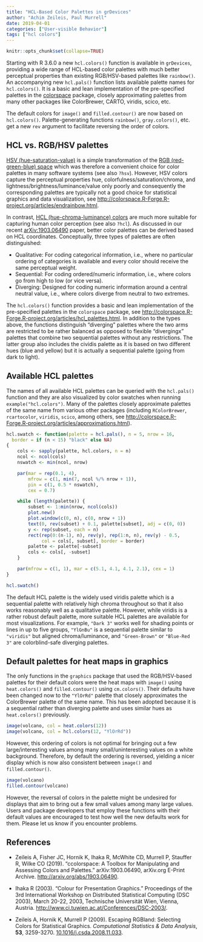 ```yaml
---
title: "HCL-Based Color Palettes in grDevices"
author: "Achim Zeileis, Paul Murrell"
date: 2019-04-01
categories: ["User-visible Behavior"]
tags: ["hcl colors"]
---
```


```r
knitr::opts_chunk$set(collapse=TRUE)
```

Starting with R 3.6.0 a new `hcl.colors()` function is available in `grDevices`,
providing a wide range of HCL-based color palettes with much better perceptual
properties than existing RGB/HSV-based palettes like `rainbow()`. An
accompanying new `hcl.pals()` function lists available palette names for
`hcl.colors()`. It is a basic and lean implementation of the pre-specified
palettes in the [colorspace](https://CRAN.R-project.org/package=colorspace)
package, closely approximating palettes from many other packages like
ColorBrewer, CARTO, viridis, scico, etc.

The default colors for `image()` and `filled.contour()` are now based on
`hcl.colors()`. Palette-generating functions `rainbow()`, `gray.colors()`, etc.
get a new `rev` argument to facilitate reversing the order of colors.


## HCL vs. RGB/HSV palettes

[HSV (hue-saturation-value)](https://en.wikipedia.org/wiki/HSL_and_HSV)
is a simple transformation of the
[RGB (red-green-blue) space](https://en.wikipedia.org/wiki/RGB_color_space)
which was therefore a convenient choice for color palettes in many software
systems (see also `?hsv`). However, HSV colors capture the perceptual
properties hue, colorfulness/saturation/chroma, and
lightness/brightness/luminance/value only poorly and consequently
the corresponding palettes are typically not a good choice for statistical
graphics and data visualization, see
<http://colorspace.R-Forge.R-project.org/articles/endrainbow.html>.

In contrast,
[HCL (hue-chroma-luminance) colors](https://en.wikipedia.org/wiki/HCL_color_space)
are much more suitable for capturing human color perception (see also `?hcl`).
As discussed in our recent [arXiv:1903.06490](https://arxiv.org/abs/1903.06490)
paper, better color palettes can be derived based on HCL coordinates.
Conceptually, three types of palettes are often distinguished:

* Qualitative: For coding categorical information, i.e., where no
  particular ordering of categories is available and every color should
    receive the same perceptual weight.
* Sequential: For coding ordered/numeric information, i.e., where colors
  go from high to low (or vice versa).
* Diverging: Designed for coding numeric information around a central
  neutral value, i.e., where colors diverge from neutral to two extremes.

The `hcl.colors()` function provides a basic and lean implementation of
the pre-specified palettes in the `colorspace` package, see
<http://colorspace.R-Forge.R-project.org/articles/hcl_palettes.html>. 
In addition to the types above, the functions distinguish "diverging" palettes
where the two arms are restricted to be rather balanced as opposed to flexible
"divergingx" palettes that combine two sequential palettes without any
restrictions. The latter group also includes the cividis palette as it is based
on two different hues (blue and yellow) but it is actually a sequential palette
(going from dark to light).

## Available HCL palettes

The names of all available HCL palettes can be queried with the `hcl.pals()`
function and they are also visualized by color swatches when running
`example("hcl.colors")`. Many of the palettes closely approximate palettes of
the same name from various other packages (including `RColorBrewer`,
`rcartocolor`, `viridis`, `scico`, among others, see
<http://colorspace.R-Forge.R-project.org/articles/approximations.html>). 

```r
hcl.swatch <- function(palette = hcl.pals(), n = 5, nrow = 16,
  border = if (n < 15) "black" else NA)
{
    cols <- sapply(palette, hcl.colors, n = n)
    ncol <- ncol(cols)
    nswatch <- min(ncol, nrow)

    par(mar = rep(0.1, 4),
        mfrow = c(1, min(7, ncol %/% nrow + 1)),
        pin = c(1, 0.5 * nswatch),
        cex = 0.7)

    while (length(palette)) {
        subset <- 1:min(nrow, ncol(cols))
        plot.new()
        plot.window(c(0, n), c(0, nrow + 1))
        text(0, rev(subset) + 0.1, palette[subset], adj = c(0, 0))
        y <- rep(subset, each = n)
        rect(rep(0:(n-1), n), rev(y), rep(1:n, n), rev(y) - 0.5,
             col = cols[, subset], border = border)
        palette <- palette[-subset]
        cols <- cols[, -subset]
    }

    par(mfrow = c(1, 1), mar = c(5.1, 4.1, 4.1, 2.1), cex = 1)
}
```

```r
hcl.swatch()
```

The default HCL palette is the widely used viridis palette which is a sequential
palette with relatively high chroma throughout so that it also works reasonably
well as a qualitative palette. However, while viridis is a rather robust default
palette, more suitable HCL palettes are available for most visualizations. For
example, `"Dark 3"` works well for shading points or lines in up to five groups,
`"YlGnBu"` is a sequential palette similar to `"viridis"` but aligned
chroma/luminance, and `"Green-Brown"` or `"Blue-Red 3"` are colorblind-safe
diverging palettes.

## Default palettes for heat maps in graphics

The only functions in the `graphics` package that used the RGB/HSV-based palettes
for their default colors were the heat maps with `image()` using `heat.colors()`
and `filled.contour()` using `cm.colors()`. Their defaults have been changed
now to the `"YlOrRd"` palette that closely approximates the ColorBrewer palette
of the same name. This has been adopted because it is a sequential rather than
diverging palette and uses similar hues as `heat.colors()` previously.

```r
image(volcano, col = heat.colors(12))
image(volcano, col = hcl.colors(12, "YlOrRd"))
```

However, this ordering of colors is not optimal for bringing out a few
large/interesting values among many small/uninteresting values on a white
background. Therefore, by default the ordering is reversed, yielding a nicer
display which is now also consistent between `image()` and `filled.contour()`.

```r
image(volcano)
filled.contour(volcano)
```

However, the reversal of colors in the palette might be undesired for displays
that aim to bring out a few small values among many large values. Users and
package developers that employ these functions with their default values are
encouraged to test how well the new defaults work for them. Please let us know
if you encounter problems.


## References

* Zeileis A, Fisher JC, Hornik K, Ihaka R, McWhite CD, Murrell P, Stauffer R, Wilke CO (2019).
  "ccolorspace: A Toolbox for Manipulating and Assessing Colors and Palettes."
  arXiv:1903.06490, arXiv.org E-Print Archive.
  <http://arxiv.org/abs/1903.06490>.

* Ihaka R (2003).
  "Colour for Presentation Graphics."
  Proceedings of the 3rd International Workshop on Distributed Statistical Computing (DSC 2003),
  March 20-22, 2003, Technische Universität Wien, Vienna, Austria.
  <http://www.ci.tuwien.ac.at/Conferences/DSC-2003/>.

* Zeileis A, Hornik K, Murrell P (2009).
  Escaping RGBland: Selecting Colors for Statistical Graphics.
  _Computational Statistics & Data Analysis_, **53**, 3259-3270.
  [10.1016/j.csda.2008.11.033](https://doi.org/10.1016/j.csda.2008.11.033).

